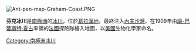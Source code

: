 [[Image:Ant-pen-map-Graham-Coast.PNG|thumb]]
{{coord|65|34|S|63|46|W|source:GNIS|display=title}}

'''芬克冰川'''是[[南極洲|南極洲]]的[[冰川|冰川]]，位於[[葛拉漢地|葛拉漢地]]，最終注入[[內夫沙灣|內夫沙灣]]，在1909年由[[讓-巴蒂斯特·夏古|讓-巴蒂斯特·夏古]]率領的[[法國|法國]]探險隊繪入地圖，以[[美國|美國]]生物化學家命名。

{{DEFAULTSORT:Funk Glacier}}
[[Category:南極洲冰川|Category:南極洲冰川]]


{{GrahamCoast-geo-stub}}